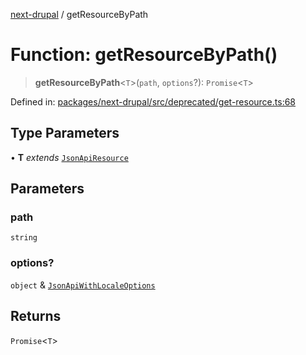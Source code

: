 [next-drupal](../globals.mdx) / getResourceByPath

# Function: getResourceByPath()

> **getResourceByPath**\<`T`\>(`path`, `options`?): `Promise`\<`T`\>

Defined in: [packages/next-drupal/src/deprecated/get-resource.ts:68](https://github.com/chapter-three/next-drupal/blob/f82409096888c944dd3eff45bf555062558ddd42/packages/next-drupal/src/deprecated/get-resource.ts#L68)

## Type Parameters

• **T** _extends_ [`JsonApiResource`](../interfaces/JsonApiResource.mdx)

## Parameters

### path

`string`

### options?

`object` & [`JsonApiWithLocaleOptions`](../type-aliases/JsonApiWithLocaleOptions.mdx)

## Returns

`Promise`\<`T`\>
